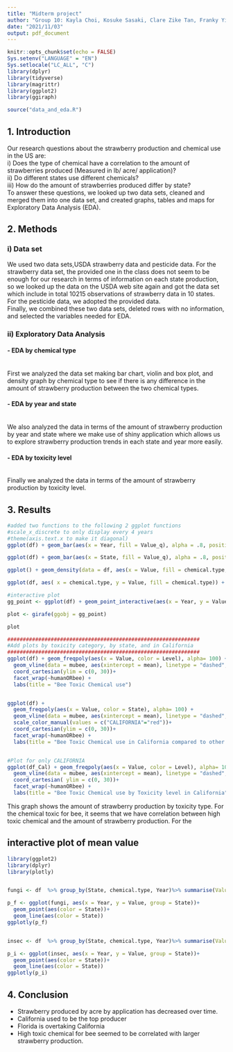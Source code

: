 ```yaml
---
title: "Midterm project"
author: "Group 10: Kayla Choi, Kosuke Sasaki, Clare Zike Tan, Franky Yifan Zhang"
date: "2021/11/03"
output: pdf_document
---
```


```r
knitr::opts_chunk$set(echo = FALSE)
Sys.setenv("LANGUAGE" = "EN")
Sys.setlocale("LC_ALL", "C")
library(dplyr)
library(tidyverse)
library(magrittr)
library(ggplot2)
library(ggiraph)
```


```r
source("data_and_eda.R")
```

## 1. Introduction
Our research questions about the strawberry production and chemical use in the US are:  
i) Does the type of chemical have a correlation to the amount of strawberries produced (Measured in lb/ acre/ application)?  
ii) Do different states use different chemicals?  
iii) How do the amount of strawberries produced differ by state?  
To answer these questions, we looked up two data sets, cleaned and merged them into one data set, and created graphs, tables and maps for Exploratory Data Analysis (EDA).

## 2. Methods
### i) Data set
We used two data sets,USDA strawberry data and pesticide data. For the strawberry data set, the provided one in the class does not seem to be enough for our research in terms of information on each state production, so we looked up the data on the USDA web site again and got the data set which include in total 10215 observations of strawberry data in 10 states.  
For the pesticide data, we adopted the provided data.   
Finally, we combined these two data sets, deleted rows with no information, and selected the variables needed for EDA.

### ii) Exploratory Data Analysis
#### - EDA by chemical type 
<br>
First we analyzed the data set making bar chart, violin and box plot, and density graph by chemical type to see if there is any difference in the amount of strawberry production between the two chemical types.

#### - EDA by year and state 
<br>
We also analyzed the data in terms of the amount of strawberry production by year and state where we make use of shiny application which allows us to explore strawberry production trends in each state and year more easily. 

#### - EDA by toxicity level  
<br>
Finally we analyzed the data in terms of the amount of strawberry production by toxicity level.

## 3. Results

```r
#added two functions to the following 2 ggplot functions
#scale_x_discrete to only display every 4 years
#theme(axis.text.x to make it diagonal)
ggplot(df) + geom_bar(aes(x = Year, fill = Value_q), alpha = .8, position = "fill") + facet_grid(~ chemical.type) +  scale_x_discrete(breaks=seq(1990, 2019, 4)) + theme(axis.text.x = element_text(angle = 45, vjust = 0.5, hjust=1))

ggplot(df) + geom_bar(aes(x = State, fill = Value_q), alpha = .8, position = "fill") + facet_grid(~ chemical.type) + theme(legend.position  = "bottom") + theme(axis.text.x = element_text(angle = 45, hjust=1))

ggplot() + geom_density(data = df, aes(x = Value, fill = chemical.type, color = chemical.type), alpha = .5) + geom_vline(data = mu, aes(xintercept = mean, color = chemical.type), linetype = "dashed", lwd = .8)

ggplot(df, aes( x = chemical.type, y = Value, fill = chemical.type)) + geom_violin(alpha = .5) + geom_boxplot(width=0.1) + stat_summary(fun=mean, geom="point", shape=1, size=2) + theme(legend.position  = "none")

#interactive plot 
gg_point <- ggplot(df) + geom_point_interactive(aes(x = Year, y = Value, color = State, tooltip = chemical, data_id = chemical)) 

plot <- girafe(ggobj = gg_point)

plot

##############################################################
#Add plots by toxicity category, by state, and in California
##############################################################
ggplot(df) + geom_freqpoly(aes(x = Value, color = Level), alpha= 100) + 
  geom_vline(data = mubee, aes(xintercept = mean), linetype = "dashed", lwd = .8) + 
  coord_cartesian(ylim = c(0, 30))+
  facet_wrap(~humanORbee) +
  labs(title = "Bee Toxic Chemical use")


ggplot(df) + 
  geom_freqpoly(aes(x = Value, color = State), alpha= 100) + 
  geom_vline(data = mubee, aes(xintercept = mean), linetype = "dashed", lwd = .8) + 
  scale_color_manual(values = c("CALIFORNIA"="red"))+
  coord_cartesian(ylim = c(0, 30))+
  facet_wrap(~humanORbee) +
  labs(title = "Bee Toxic Chemical use in California compared to other states")


#Plot for only CALIFORNIA
ggplot(df_Cal) + geom_freqpoly(aes(x = Value, color = Level), alpha= 100) + 
  geom_vline(data = mubee, aes(xintercept = mean), linetype = "dashed", lwd = .8) + 
  coord_cartesian( ylim = c(0, 30))+
  facet_wrap(~humanORbee) +
  labs(title = "Bee Toxic Chemical use by Toxicity level in California")

```
This graph shows the amount of strawberry production by toxicity type. For the chemical toxic for bee, it seems that we have correlation between high toxic chemical and the amount of strawberry production. For the 

## interactive plot of mean value
```r


library(ggplot2)
library(dplyr)
library(plotly)


fungi <- df  %>% group_by(State, chemical.type, Year)%>% summarise(Value = mean(Value)) %>% filter(chemical.type == "CHEMICAL, FUNGICIDE")

p_f <- ggplot(fungi, aes(x = Year, y = Value, group = State))+
  geom_point(aes(color = State))+
  geom_line(aes(color = State))
ggplotly(p_f)


insec <- df  %>% group_by(State, chemical.type, Year)%>% summarise(Value = mean(Value)) %>% filter(chemical.type == "CHEMICAL, INSECTICIDE")

p_i <- ggplot(insec, aes(x = Year, y = Value, group = State))+
  geom_point(aes(color = State))+
  geom_line(aes(color = State))
ggplotly(p_i)


```










## 4. Conclusion
- Strawberry produced by acre by application has decreased over time. 
- California used to be the top producer
- Florida is overtaking California
- High toxic chemical for bee seemed to be correlated with larger strawberry production. 
